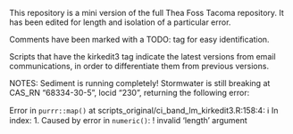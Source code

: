 This repository is a mini version of the full Thea Foss Tacoma repository. It has been edited for length and isolation of a particular error. 

Comments have been marked with a TODO: tag for easy identification. 

Scripts that have the kirkedit3 tag indicate the latest versions from email communications, in order to differentiate them from previous versions. 


NOTES:
Sediment is running completely!
Stormwater is still breaking at CAS_RN "68334-30-5", locid "230", returning the following error:

Error in `purrr::map()` at scripts_original/ci_band_lm_kirkedit3.R:158:4:
ℹ In index: 1.
Caused by error in `numeric()`:
! invalid 'length' argument


